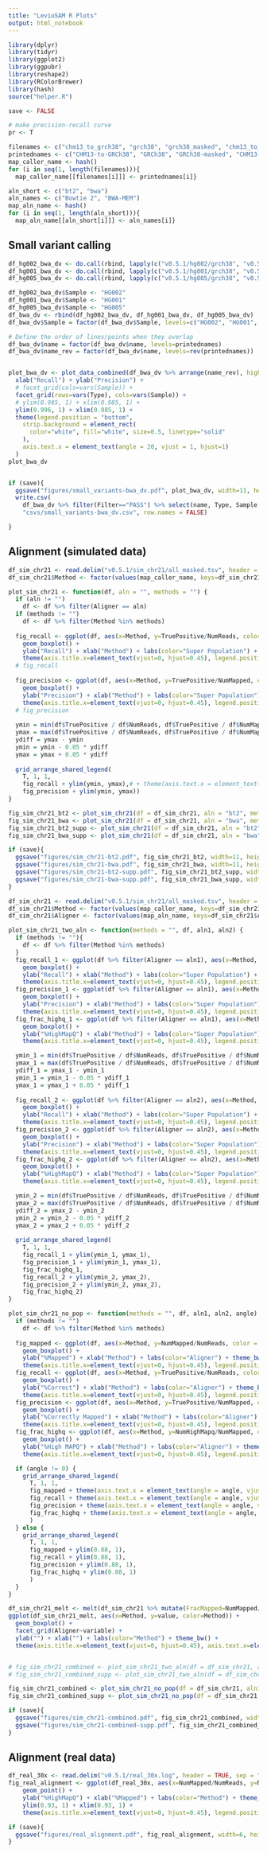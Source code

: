 ```yaml
---
title: "LevioSAM R Plots"
output: html_notebook
---
```


```r
library(dplyr)
library(tidyr)
library(ggplot2)
library(ggpubr)
library(reshape2)
library(RColorBrewer)
library(hash)
source("helper.R")
```


```r
save <- FALSE

# make precision-recall curve
pr <- T

filenames <- c("chm13_to_grch38", "grch38", "grch38_masked", "chm13_to_hg19", "hg19")
printednames <- c("CHM13-to-GRCh38", "GRCh38", "GRCh38-masked", "CHM13-to-GRCh37", "GRCh37")
map_caller_name <- hash()
for (i in seq(1, length(filenames))){
  map_caller_name[[filenames[i]]] <- printednames[i]}

aln_short <- c("bt2", "bwa")
aln_names <- c("Bowtie 2", "BWA-MEM")
map_aln_name <- hash()
for (i in seq(1, length(aln_short))){
  map_aln_name[[aln_short[i]]] <- aln_names[i]}
```


## Small variant calling

```r
df_hg002_bwa_dv <- do.call(rbind, lapply(c("v0.5.1/hg002/grch38", "v0.5.1/hg002/chm13_to_grch38", "v0.5.1/hg002/hg19", "v0.5.1/hg002/chm13_to_hg19"), read_single_with_map, map_caller_name=map_caller_name))
df_hg001_bwa_dv <- do.call(rbind, lapply(c("v0.5.1/hg001/grch38", "v0.5.1/hg001/chm13_to_grch38", "v0.5.1/hg001/hg19", "v0.5.1/hg001/chm13_to_hg19"), read_single_with_map, map_caller_name=map_caller_name))
df_hg005_bwa_dv <- do.call(rbind, lapply(c("v0.5.1/hg005/grch38", "v0.5.1/hg005/chm13_to_grch38", "v0.5.1/hg005/hg19", "v0.5.1/hg005/chm13_to_hg19"), read_single_with_map, map_caller_name=map_caller_name))

df_hg002_bwa_dv$Sample <- "HG002"
df_hg001_bwa_dv$Sample <- "HG001"
df_hg005_bwa_dv$Sample <- "HG005"
df_bwa_dv <- rbind(df_hg002_bwa_dv, df_hg001_bwa_dv, df_hg005_bwa_dv)
df_bwa_dv$Sample = factor(df_bwa_dv$Sample, levels=c("HG002", "HG001", "HG005"))

# Define the order of lines/points when they overlap
df_bwa_dv$name = factor(df_bwa_dv$name, levels=printednames)
df_bwa_dv$name_rev = factor(df_bwa_dv$name, levels=rev(printednames))


plot_bwa_dv <- plot_data_combined(df_bwa_dv %>% arrange(name_rev), highlight=c("CHM13-to-GRCh38", "CHM13-to-GRCh37"), is.PR=pr) +
  xlab("Recall") + ylab("Precision") + 
  # facet_grid(cols=vars(Sample)) +
  facet_grid(rows=vars(Type), cols=vars(Sample)) +
  # ylim(0.985, 1) + xlim(0.985, 1) +
  ylim(0.996, 1) + xlim(0.985, 1) +
  theme(legend.position = "bottom",
    strip.background = element_rect(
      color="white", fill="white", size=0.5, linetype="solid"
    ),
    axis.text.x = element_text(angle = 20, vjust = 1, hjust=1)
  )
plot_bwa_dv


if (save){
  ggsave("figures/small_variants-bwa_dv.pdf", plot_bwa_dv, width=11, height=6)
  write.csv(
    df_bwa_dv %>% filter(Filter=="PASS") %>% select(name, Type, Sample, TRUTH.TP, TRUTH.FN, QUERY.FP, METRIC.Recall, METRIC.Precision, METRIC.F1_Score),
    "csvs/small_variants-bwa_dv.csv", row.names = FALSE)

}
```

## Alignment (simulated data)

```r
df_sim_chr21 <- read.delim("v0.5.1/sim_chr21/all_masked.tsv", header = TRUE, sep = "\t")
df_sim_chr21$Method <- factor(values(map_caller_name, keys=df_sim_chr21$Method), levels = printednames)

plot_sim_chr21 <- function(df, aln = "", methods = "") {
  if (aln != "")
    df <- df %>% filter(Aligner == aln)
  if (methods != "")
    df <- df %>% filter(Method %in% methods)
  
  fig_recall <- ggplot(df, aes(x=Method, y=TruePositive/NumReads, color = SuperPopulation)) + 
    geom_boxplot() + 
    ylab("Recall") + xlab("Method") + labs(color="Super Population") + theme_bw() + 
    theme(axis.title.x=element_text(vjust=0, hjust=0.45), legend.position = "right")
  # fig_recall
  
  fig_precision <- ggplot(df, aes(x=Method, y=TruePositive/NumMapped, color = SuperPopulation)) + 
    geom_boxplot() + 
    ylab("Precision") + xlab("Method") + labs(color="Super Population") + theme_bw() + 
    theme(axis.title.x=element_text(vjust=0, hjust=0.45), legend.position = "right")
  # fig_precision
  
  ymin = min(df$TruePositive / df$NumReads, df$TruePositive / df$NumMapped)
  ymax = max(df$TruePositive / df$NumReads, df$TruePositive / df$NumMapped)
  ydiff = ymax - ymin
  ymin = ymin - 0.05 * ydiff
  ymax = ymax + 0.05 * ydiff
  
  grid_arrange_shared_legend(
    T, 1, 1,
    fig_recall + ylim(ymin, ymax),# + theme(axis.text.x = element_text(size = 12)),
    fig_precision + ylim(ymin, ymax))
}

fig_sim_chr21_bt2 <- plot_sim_chr21(df = df_sim_chr21, aln = "bt2", method = c("CHM13-to-GRCh38", "GRCh38"))
fig_sim_chr21_bwa <- plot_sim_chr21(df = df_sim_chr21, aln = "bwa", method = c("CHM13-to-GRCh38", "GRCh38"))
fig_sim_chr21_bt2_supp <- plot_sim_chr21(df = df_sim_chr21, aln = "bt2")
fig_sim_chr21_bwa_supp <- plot_sim_chr21(df = df_sim_chr21, aln = "bwa")

if (save){
  ggsave("figures/sim_chr21-bt2.pdf", fig_sim_chr21_bt2, width=11, height=6)
  ggsave("figures/sim_chr21-bwa.pdf", fig_sim_chr21_bwa, width=11, height=6)
  ggsave("figures/sim_chr21-bt2-supp.pdf", fig_sim_chr21_bt2_supp, width=11, height=6)
  ggsave("figures/sim_chr21-bwa-supp.pdf", fig_sim_chr21_bwa_supp, width=11, height=6)
}
```

```r
df_sim_chr21 <- read.delim("v0.5.1/sim_chr21/all_masked.tsv", header = TRUE, sep = "\t")
df_sim_chr21$Method <- factor(values(map_caller_name, keys=df_sim_chr21$Method), levels = printednames)
df_sim_chr21$Aligner <- factor(values(map_aln_name, keys=df_sim_chr21$Aligner), levels = aln_names)

plot_sim_chr21_two_aln <- function(methods = "", df, aln1, aln2) {
  if (methods != ""){
    df <- df %>% filter(Method %in% methods)
  }
  fig_recall_1 <- ggplot(df %>% filter(Aligner == aln1), aes(x=Method, y=TruePositive/NumReads, color = SuperPopulation)) + 
    geom_boxplot() + 
    ylab("Recall") + xlab("Method") + labs(color="Super Population") + theme_bw() + 
    theme(axis.title.x=element_text(vjust=0, hjust=0.45), legend.position = "right")
  fig_precision_1 <- ggplot(df %>% filter(Aligner == aln1), aes(x=Method, y=TruePositive/NumMapped, color = SuperPopulation)) + 
    geom_boxplot() + 
    ylab("Precision") + xlab("Method") + labs(color="Super Population") + theme_bw() + 
    theme(axis.title.x=element_text(vjust=0, hjust=0.45), legend.position = "right")
  fig_frac_highq_1 <- ggplot(df %>% filter(Aligner == aln1), aes(x=Method, y=NumHighMapq/NumMapped, color = SuperPopulation)) + 
    geom_boxplot() + 
    ylab("%HighMapQ") + xlab("Method") + labs(color="Super Population") + theme_bw() + 
    theme(axis.title.x=element_text(vjust=0, hjust=0.45), legend.position = "right")

  ymin_1 = min(df$TruePositive / df$NumReads, df$TruePositive / df$NumMapped)
  ymax_1 = max(df$TruePositive / df$NumReads, df$TruePositive / df$NumMapped)
  ydiff_1 = ymax_1 - ymin_1
  ymin_1 = ymin_1 - 0.05 * ydiff_1
  ymax_1 = ymax_1 + 0.05 * ydiff_1
  
  fig_recall_2 <- ggplot(df %>% filter(Aligner == aln2), aes(x=Method, y=TruePositive/NumReads, color = SuperPopulation)) + 
    geom_boxplot() + 
    ylab("Recall") + xlab("Method") + labs(color="Super Population") + theme_bw() + 
    theme(axis.title.x=element_text(vjust=0, hjust=0.45), legend.position = "right")
  fig_precision_2 <- ggplot(df %>% filter(Aligner == aln2), aes(x=Method, y=TruePositive/NumMapped, color = SuperPopulation)) + 
    geom_boxplot() + 
    ylab("Precision") + xlab("Method") + labs(color="Super Population") + theme_bw() + 
    theme(axis.title.x=element_text(vjust=0, hjust=0.45), legend.position = "right")
  fig_frac_highq_2 <- ggplot(df %>% filter(Aligner == aln2), aes(x=Method, y=NumHighMapq/NumMapped, color = SuperPopulation)) + 
    geom_boxplot() + 
    ylab("%HighMapQ") + xlab("Method") + labs(color="Super Population") + theme_bw() + 
    theme(axis.title.x=element_text(vjust=0, hjust=0.45), legend.position = "right")

  ymin_2 = min(df$TruePositive / df$NumReads, df$TruePositive / df$NumMapped)
  ymax_2 = max(df$TruePositive / df$NumReads, df$TruePositive / df$NumMapped)
  ydiff_2 = ymax_2 - ymin_2
  ymin_2 = ymin_2 - 0.05 * ydiff_2
  ymax_2 = ymax_2 + 0.05 * ydiff_2
  
  grid_arrange_shared_legend(
    T, 1, 1,
    fig_recall_1 + ylim(ymin_1, ymax_1),
    fig_precision_1 + ylim(ymin_1, ymax_1),
    fig_frac_highq_1,
    fig_recall_2 + ylim(ymin_2, ymax_2),
    fig_precision_2 + ylim(ymin_2, ymax_2),
    fig_frac_highq_2)
}

plot_sim_chr21_no_pop <- function(methods = "", df, aln1, aln2, angle) {
  if (methods != "")
    df <- df %>% filter(Method %in% methods)
  
  fig_mapped <- ggplot(df, aes(x=Method, y=NumMapped/NumReads, color = Aligner)) + 
    geom_boxplot() + 
    ylab("%Mapped") + xlab("Method") + labs(color="Aligner") + theme_bw() + 
    theme(axis.title.x=element_text(vjust=0, hjust=0.45), legend.position = "right")
  fig_recall <- ggplot(df, aes(x=Method, y=TruePositive/NumReads, color = Aligner)) + 
    geom_boxplot() + 
    ylab("%Correct") + xlab("Method") + labs(color="Aligner") + theme_bw() + 
    theme(axis.title.x=element_text(vjust=0, hjust=0.45), legend.position = "right")
  fig_precision <- ggplot(df, aes(x=Method, y=TruePositive/NumMapped, color = Aligner)) + 
    geom_boxplot() + 
    ylab("%Correctly Mapped") + xlab("Method") + labs(color="Aligner") + theme_bw() + 
    theme(axis.title.x=element_text(vjust=0, hjust=0.45), legend.position = "right")
  fig_frac_highq <- ggplot(df, aes(x=Method, y=NumHighMapq/NumMapped, color = Aligner)) + 
    geom_boxplot() + 
    ylab("%High MAPQ") + xlab("Method") + labs(color="Aligner") + theme_bw() + 
    theme(axis.title.x=element_text(vjust=0, hjust=0.45), legend.position = "right")

  if (angle != 0) {
    grid_arrange_shared_legend(
      T, 1, 1,
      fig_mapped + theme(axis.text.x = element_text(angle = angle, vjust = 1, hjust=0.8)) + ylim(0.88, 1),
      fig_recall + theme(axis.text.x = element_text(angle = angle, vjust = 1, hjust=0.8)) + ylim(0.88, 1),
      fig_precision + theme(axis.text.x = element_text(angle = angle, vjust = 1, hjust=0.8)) + ylim(0.88, 1),
      fig_frac_highq + theme(axis.text.x = element_text(angle = angle, vjust = 1, hjust=0.8)) + ylim(0.88, 1)
      )
  } else {
    grid_arrange_shared_legend(
      T, 1, 1,
      fig_mapped + ylim(0.88, 1),
      fig_recall + ylim(0.88, 1),
      fig_precision + ylim(0.88, 1),
      fig_frac_highq + ylim(0.88, 1)
      )
  }
}

df_sim_chr21_melt <- melt(df_sim_chr21 %>% mutate(FracMapped=NumMapped/NumReads, FracCorrect=TruePositive/NumReads, FracCorrectlyMapped=TruePositive/NumMapped, FracHighMapq=NumHighMapq/NumReads) %>% select(Inidvidual, Method, Aligner, FracMapped, FracCorrect, FracCorrectlyMapped, FracHighMapq))
ggplot(df_sim_chr21_melt, aes(x=Method, y=value, color=Method)) + 
  geom_boxplot() + 
  facet_grid(Aligner~variable) +
  ylab("") + xlab("") + labs(color="Method") + theme_bw() + 
  theme(axis.title.x=element_text(vjust=0, hjust=0.45), axis.text.x=element_blank(), axis.ticks.x=element_blank(), legend.position = "right")


# fig_sim_chr21_combined <- plot_sim_chr21_two_aln(df = df_sim_chr21, aln1 = "bt2", aln2 = "bwa", methods = c("CHM13-to-GRCh38", "GRCh38"))
# fig_sim_chr21_combined_supp <- plot_sim_chr21_two_aln(df = df_sim_chr21, aln1 = "bt2", aln2 = "bwa")

fig_sim_chr21_combined <- plot_sim_chr21_no_pop(df = df_sim_chr21, aln1 = "bt2", aln2 = "bwa", methods = c("CHM13-to-GRCh38", "GRCh38"), angle=0)
fig_sim_chr21_combined_supp <- plot_sim_chr21_no_pop(df = df_sim_chr21, aln1 = "bt2", aln2 = "bwa", angle=20)

if (save){
  ggsave("figures/sim_chr21-combined.pdf", fig_sim_chr21_combined, width=11, height=6)
  ggsave("figures/sim_chr21-combined-supp.pdf", fig_sim_chr21_combined_supp, width=11, height=6)
}

```

## Alignment (real data)

```r
df_real_30x <- read.delim("v0.5.1/real_30x.log", header = TRUE, sep = "\t")
fig_real_alignment <- ggplot(df_real_30x, aes(x=NumMapped/NumReads, y=NumHighMapQ/NumMapped, color = Method, shape = Sample)) + 
    geom_point() +
    ylab("%HighMapQ") + xlab("%Mapped") + labs(color="Method") + theme_bw() +
    ylim(0.93, 1) + xlim(0.93, 1) + 
    theme(axis.title.x=element_text(vjust=0, hjust=0.45), legend.position = "right")

if (save){
  ggsave("figures/real_alignment.pdf", fig_real_alignment, width=6, height=5)
}
```

